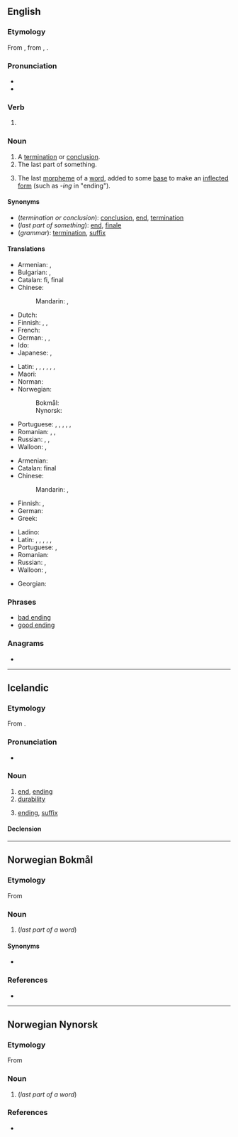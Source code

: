 ==English==

===Etymology===
From {{inh|en|enm|endyng}}, from {{inh|en|ang|endung}}, {{m|ang|ġeendung}}.

===Pronunciation===
* {{IPA|/ˈɛndɪŋ/|lang=en}}
* {{rhymes|ɛndɪŋ|lang=en}}

===Verb===
{{head|en|present participle}}

# {{present participle of|end|lang=en|nocat=1}}

===Noun===
{{en-noun}}

# A [[termination]] or [[conclusion]].
# The last part of something.
# {{lb|en|grammar}} The last [[morpheme]] of a [[word]], added to some [[base]] to make an [[inflected]] [[form]] (such as ''-ing'' in "ending").

====Synonyms====
* (''termination or conclusion''): [[conclusion]], [[end]], [[termination]]
* (''last part of something''): [[end]], [[finale]]
* (''grammar''): [[termination]], [[suffix]]

====Translations====
{{trans-top|termination or conclusion}}
* Armenian: {{t+|hy|ավարտ}}, {{t+|hy|վախճան}}
* Bulgarian: {{t+|bg|край|m|sc=Cyrl}}, {{t+|bg|завършване|n|sc=Cyrl}}
* Catalan: fi, final
* Chinese:
*: Mandarin: {{t+|cmn|結束|sc=Hani}}, {{t+|cmn|结束|tr=jiéshù|sc=Hani}}
* Dutch: {{t+|nl|beëindiging|f}}
* Finnish: {{t+|fi|loppu}}, {{t+|fi|loppuminen}}, {{t+|fi|päätös}}
* French: {{t+|fr|fin|f}}
* German: {{t+|de|Ende|n}}, {{t+|de|Ablauf|m}}, {{t+|de|Beendigung|f}}
* Ido: {{t+|io|konkluzo}}
* Japanese: {{t|ja|終わり|tr=おわり, owari|sc=Jpan}}, {{t+|ja|結末|tr=けつまつ, ketsumatsu|sc=Jpan}}
{{trans-mid}}
* Latin: {{t|la|exitus|n}}, {{t+|la|finis|m|f}}, {{t|la|exitus|m}}, {{t+|la|terminus|m}}, {{t|la|extremum|n}}, {{t|la|peractio|f}}, {{t|la|extremus|m}}
* Maori: {{t|mi|porotutukitanga}}
* Norman: {{t|nrf|finnissement|m}}
* Norwegian:
*: Bokmål: {{t+|nb|avslutning|m|f}}
*: Nynorsk: {{t|nn|avslutning}}
* Portuguese: {{t+|pt|fim|m}}, {{t+|pt|final|m}}, {{t+|pt|término|m}}, {{t+|pt|conclusão|f}}, {{t+|pt|finalização|f}}, {{t+|pt|terminação}}
* Romanian: {{t+|ro|sfârșit|n}}, {{t+|ro|încheiere|f}}, {{t+|ro|final|n}}
* Russian: {{t+|ru|заверше́ние|n}}, {{t+|ru|оконча́ние|n}}, {{t+|ru|коне́ц|m}}
* Walloon: {{t+|wa|fén|f}}, {{t+|wa|finixhmint|m}}
{{trans-bottom}}

{{trans-top|last part of something}}
* Armenian: {{t+|hy|վերջ}}
* Catalan: final
* Chinese:
*: Mandarin: {{t+|cmn|結局|sc=Hani}}, {{t+|cmn|结局|tr=jiéjú|sc=Hani}}
* Finnish: {{t+|fi|loppu}}, {{t|fi|loppuosa}}
* German: {{t+|de|Ende|n}}
* Greek: {{t+|el|κατάληξη|f}} {{t+|el|πέρας|n}}
{{trans-mid}}
* Ladino: {{t|lad|fin|f}}
* Latin: {{t+|la|finis|m|f}}, {{t+|la|terminus|m}}, {{t|la|extremus|m}}, {{t|la|exitus|m}}, {{t|la|extremum|n}}, {{t|la|peractio|f}}
* Portuguese: {{t+|pt|fim|m}}, {{t+|pt|final|m}}
* Romanian: {{t+|ro|sfârșit}}
* Russian: {{t+|ru|оконча́ние|n}}, {{t+|ru|коне́ц|m}}
* Walloon: {{t+|wa|dibout|m}}, {{t+|wa|coron|m}}
{{trans-bottom}}

{{trans-see|grammar: last morpheme of a word|termination}}

{{checktrans-top}}
* Georgian: {{t-check|ka|დასასრული}}
{{trans-mid}}
{{trans-bottom}}

===Phrases===
* [[bad ending]]
* [[good ending]]

===Anagrams===
* {{anagrams|en|Ningde|ginned}}

----

==Icelandic==

===Etymology===
From {{suffix|enda|ing|t1=to end|lang=is}}.

===Pronunciation===
* {{IPA|/ˈɛntiŋk/|lang=is}}

===Noun===
{{is-noun|f|endingar|endingar}}

# [[end]], [[ending#English|ending]]
# [[durability]]
# {{lb|is|grammar}} [[ending#English|ending]], [[suffix]]

====Declension====
{{is-decl-noun-f-s1|end|i|ng|u=u}}

----

==Norwegian Bokmål==

===Etymology===
From {{suffix|ende|ing|lang=nb}}

===Noun===
{{nb-noun-c}}

# {{lb|nb|grammar}} {{l|en|ending}} (''last part of a word'')

====Synonyms====
* {{l|nb|endelse}}

===References===
* {{R:The Bokmål Dictionary}}

----

==Norwegian Nynorsk==

===Etymology===
From {{suffix|ende|ing|lang=nn}}

===Noun===
{{nn-noun-f3}}

# {{lb|nn|grammar}} {{l|en|ending}} (''last part of a word'')

===References===
* {{R:The Nynorsk Dictionary}}